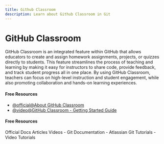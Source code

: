 ```yaml
---
title: Github Classroom
description: Learn about Github Classroom in Git
---
```


# GitHub Classroom

GitHub Classroom is an integrated feature within GitHub that allows educators to create and assign homework assignments, projects, or quizzes directly to students. This feature streamlines the process of teaching and learning by making it easy for instructors to share code, provide feedback, and track student progress all in one place. By using GitHub Classroom, teachers can focus on high-level instruction and student engagement, while also promoting collaboration and hands-on learning experiences.

#### Free Resources

- [@official@About GitHub Classroom](https://docs.github.com/en/education/manage-coursework-with-github-classroom/get-started-with-github-classroom/about-github-classroom)
- [@video@GitHub Classroom - Getting Started Guide](https://www.youtube.com/watch?v=xVVeqIDgCvM&list=PLIRjfNq867bewk3ZGV6Z7a16YDNRCpK3u)

#### Free Resources

<Tabs defaultValue="official">
<TabsList>
<TabsTrigger value="official">Official Docs</TabsTrigger>
<TabsTrigger value="article">Articles</TabsTrigger>
<TabsTrigger value="video">Videos</TabsTrigger>
</TabsList>

<TabsContent value="official">
- <Link href="https://git-scm.com/docs">Git Documentation</Link>
</TabsContent>
<TabsContent value="article">
- <Link href="https://www.atlassian.com/git/tutorials">Atlassian Git Tutorials</Link>
</TabsContent>
<TabsContent value="video">
- <Link href="https://www.youtube.com/results?search_query=git+github-classroom+tutorial">Video Tutorials</Link>
</TabsContent>
</Tabs>

<Outlet path="5-github/basics/github-classroom" />
